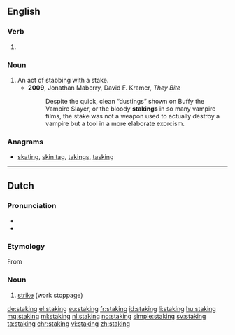 ==English==

===Verb===
{{head|en|present participle}}

# {{present participle of|stake|lang=en}}

===Noun===
{{en-noun}}

# An act of stabbing with a stake.
#* '''2009''', Jonathan Maberry, David F. Kramer, ''They Bite''
#*: Despite the quick, clean “dustings” shown on Buffy the Vampire Slayer, or the bloody '''stakings''' in so many vampire films, the stake was not a weapon used to actually destroy a vampire but a tool in a more elaborate exorcism.

===Anagrams===
* [[skating#English|skating]], [[skin tag#English|skin tag]], [[takings#English|takings]], [[tasking#English|tasking]]

----

==Dutch==
{{wikipedia|lang=nl}}

===Pronunciation===
* {{IPA|/ˈstakɪŋ/|lang=nl}}
* {{audio|Nl-staking.ogg|Audio|lang=nl}}

===Etymology===
From {{suffix|staken|ing|lang=nl}}

===Noun===
{{nl-noun|f|-en|stakinkje}}

# [[strike]] (work stoppage)

[[de:staking]]
[[el:staking]]
[[eu:staking]]
[[fr:staking]]
[[id:staking]]
[[li:staking]]
[[hu:staking]]
[[mg:staking]]
[[ml:staking]]
[[nl:staking]]
[[no:staking]]
[[simple:staking]]
[[sv:staking]]
[[ta:staking]]
[[chr:staking]]
[[vi:staking]]
[[zh:staking]]